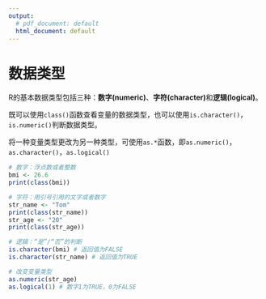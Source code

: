 ---
output:
  # pdf_document: default
  html_document: default
---

# 数据类型
R的基本数据类型包括三种：**数字(numeric)**、**字符(character)**和**逻辑(logical)**。

既可以使用`class()`函数查看变量的数据类型，也可以使用`is.character()`，`is.numeric()`判断数据类型。

将一种变量类型更改为另一种类型，可使用`as.*`函数，即`as.numeric()`，`as.character()`，`as.logical()`

```{r chapter003-vartype}
# 数字：浮点数或者整数
bmi <- 26.6
print(class(bmi))

# 字符：用引号引用的文字或者数字
str_name <- "Tom"
print(class(str_name))
str_age <- "20"
print(class(str_age))

# 逻辑：“是”/“否”的判断
is.character(bmi) # 返回值为FALSE
is.character(str_name) # 返回值为TRUE

# 改变变量类型
as.numeric(str_age) 
as.logical(1) # 数字1为TRUE，0为FALSE
```
